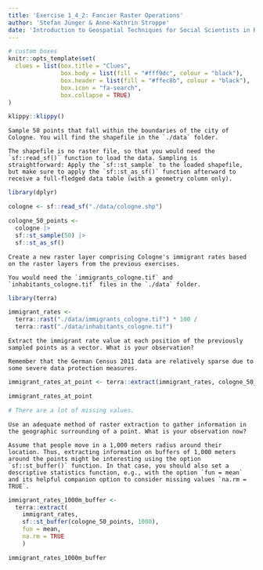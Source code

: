 ```yaml
---
title: 'Exercise 1_4_2: Fancier Raster Operations'
author: 'Stefan Jünger & Anne-Kathrin Stroppe'
date: 'Introduction to Geospatial Techniques for Social Scientists in R'
---
```


```r
# custom boxes
knitr::opts_template$set(
  clues = list(box.title = "Clues",
               box.body = list(fill = "#fff9dc", colour = "black"),
               box.header = list(fill = "#ffec8b", colour = "black"),
               box.icon = "fa-search",
               box.collapse = TRUE)
)
```

```r
klippy::klippy()
```

```block
Sample 50 points that fall within the boundaries of the city of Cologne. You will find the shapefile in the `./data` folder.
```

```block
The shapefile is no raster file, so that you would need the `sf::read_sf()` function to load the data. Sampling is straightforward: Apply the `sf::st_sample` to the loaded shapefile, but make sure to apply the `sf::st_as_sf()` function afterward to receive a full-fledged data table (with a geometry column only).
```

```r
library(dplyr)

cologne <- sf::read_sf("./data/cologne.shp")

cologne_50_points <-
  cologne |>  
  sf::st_sample(50) |> 
  sf::st_as_sf()
```


```block
Create a new raster layer comprising Cologne's immigrant rates based on the raster layers from the previous exercises.
```

```block
You would need the `immigrants_cologne.tif` and `inhabitants_cologne.tif` files in the `./data` folder.
```

```r
library(terra)

immigrant_rates <-
  terra::rast("./data/immigrants_cologne.tif") * 100 /
  terra::rast("./data/inhabitants_cologne.tif")
```

```block
Extract the immigrant rate value at each position of the previously sampled points as a vector. What is your observation?
```

```block
Remember that the German Census 2011 data are relatively sparse due to some severe data protection measures.
```

```r
immigrant_rates_at_point <- terra::extract(immigrant_rates, cologne_50_points)

immigrant_rates_at_point

# There are a lot of missing values.
```

```block
Use an adequate method of raster extraction to gather information in the geographic surrounding of a point. What is your observation now?
```

```block
Assume that people move in a 1,000 meters radius around their location. Thus, extracting information on buffers of 1,000 meters around the points might be interesting using the option `sf::st_buffer()` function. In that case, you should also set a descriptive statistics function, e.g., with the option `fun = mean` and its helpful companion option to consider missing values `na.rm = TRUE`. 
```

```r
immigrant_rates_1000m_buffer <-
  terra::extract(
    immigrant_rates, 
    sf::st_buffer(cologne_50_points, 1000), 
    fun = mean,
    na.rm = TRUE
    )

immigrant_rates_1000m_buffer
```

